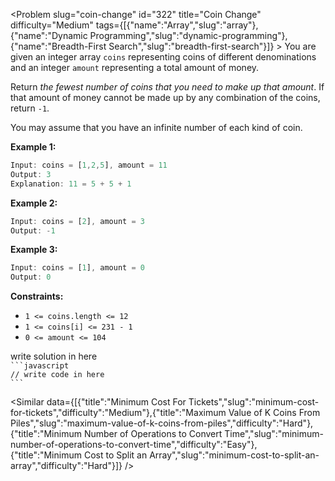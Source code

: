 
<Problem slug="coin-change" id="322" title="Coin Change" difficulty="Medium" tags={[{"name":"Array","slug":"array"},{"name":"Dynamic Programming","slug":"dynamic-programming"},{"name":"Breadth-First Search","slug":"breadth-first-search"}]} >
    You are given an integer array `coins` representing coins of different denominations and an integer `amount` representing a total amount of money.

Return _the fewest number of coins that you need to make up that amount_. If that amount of money cannot be made up by any combination of the coins, return `-1`.

You may assume that you have an infinite number of each kind of coin.

**Example 1:**

```javascript 
Input: coins = [1,2,5], amount = 11
Output: 3
Explanation: 11 = 5 + 5 + 1

```

**Example 2:**

```javascript 
Input: coins = [2], amount = 3
Output: -1

```

**Example 3:**

```javascript 
Input: coins = [1], amount = 0
Output: 0

```

**Constraints:**

*   `1 <= coins.length <= 12`
*   `1 <= coins[i] <= 231 - 1`
*   `0 <= amount <= 104`
</Problem >

<Solution>
write solution in here
</Solution>

<Code>
```javascript
// write code in here
```
</Code>

<Similar data={[{"title":"Minimum Cost For Tickets","slug":"minimum-cost-for-tickets","difficulty":"Medium"},{"title":"Maximum Value of K Coins From Piles","slug":"maximum-value-of-k-coins-from-piles","difficulty":"Hard"},{"title":"Minimum Number of Operations to Convert Time","slug":"minimum-number-of-operations-to-convert-time","difficulty":"Easy"},{"title":"Minimum Cost to Split an Array","slug":"minimum-cost-to-split-an-array","difficulty":"Hard"}]} />
